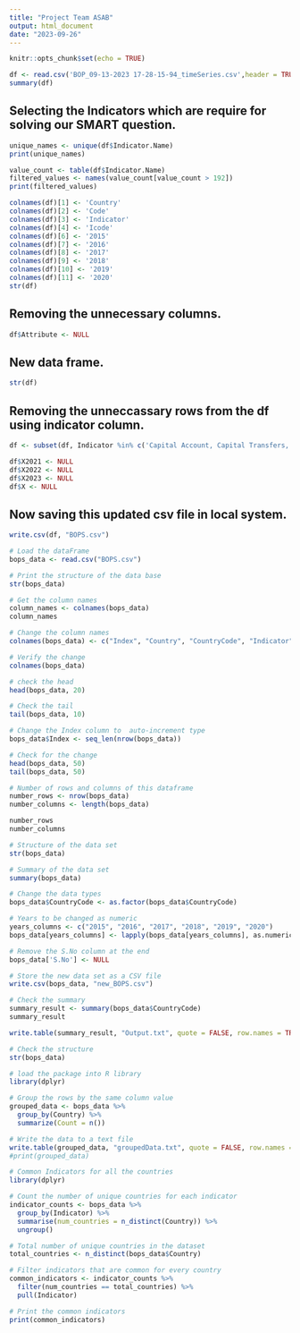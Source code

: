```yaml
---
title: "Project Team ASAB"
output: html_document
date: "2023-09-26"
---
```


```r
knitr::opts_chunk$set(echo = TRUE)
```

```r
df <- read.csv('BOP_09-13-2023 17-28-15-94_timeSeries.csv',header = TRUE)
summary(df)
```
## Selecting the Indicators which are require for solving our SMART question.

```r
unique_names <- unique(df$Indicator.Name)
print(unique_names)
```
```r
value_count <- table(df$Indicator.Name)
filtered_values <- names(value_count[value_count > 192])
print(filtered_values)
```

```r
colnames(df)[1] <- 'Country'
colnames(df)[2] <- 'Code'
colnames(df)[3] <- 'Indicator'
colnames(df)[4] <- 'Icode'
colnames(df)[6] <- '2015'
colnames(df)[7] <- '2016'
colnames(df)[8] <- '2017'
colnames(df)[9] <- '2018'
colnames(df)[10] <- '2019'
colnames(df)[11] <- '2020'
str(df)
```
## Removing the unnecessary columns.

```r
df$Attribute <- NULL

```

## New data frame.
```r
str(df)
```

## Removing the unneccassary rows from the df using indicator column.
```r
df <- subset(df, Indicator %in% c('Capital Account, Capital Transfers, Credit, US Dollars','Capital Account, Capital Transfers, Net, US Dollars','Capital Account, Total, Credit, US Dollars','Capital Account, Total, Debit, US Dollars','Capital Account, Total, Net, US Dollars','Current Account, Goods and Services, Credit, US Dollars','Current Account, Goods and Services, Debit, US Dollars','Current Account, Goods and Services, Services, Transport, Credit, US Dollars','Current Account, Goods and Services, Services, Transport, Debit, US Dollars','Current Account, Primary Income, Investment Income, Direct Investment, Credit, US Dollars','Current Account, Primary Income, Investment Income, Direct Investment, Debit, US Dollars','Supplementary Items, Reserve Assets (with Fund Record), US Dollars','Supplementary Items, Reserve Position in the Fund (with Fund Record), US Dollars','Financial Account, Net Lending (+) / Net Borrowing (-) (Balance from Financial Account), Direct Investment, Net Acquisition of Financial Assets, Equity and Investment Fund Shares, Equity Other Than Reinvestment of Earnings, US Dollars','Financial Account, Net Lending (+) / Net Borrowing (-) (Balance from Financial Account), Direct Investment, Net Acquisition of Financial Assets, Equity and Investment Fund Shares, US Dollars','Financial Account, Net Lending (+) / Net Borrowing (-) (Balance from Financial Account), Direct Investment, Net Acquisition of Financial Assets, US Dollars','Financial Account, Net Lending (+) / Net Borrowing (-) (Balance from Financial Account), Direct Investment, Net Incurrence of Liabilities, Debt Instruments, US Dollars','Financial Account, Other Investment, Loans, Net Acquisition of Financial Assets, US Dollars','Financial Account, Other Investment, Loans, Net Incurrence of Liabilities, General Government, Other Long-term, US Dollars','Financial Account, Other Investment, Loans, Net Incurrence of Liabilities, General Government, US Dollars','Financial Account, Other Investment, Loans, Net Incurrence of Liabilities, Other Sectors, Long-term, US Dollars','Financial Account, Other Investment, Loans, Net Incurrence of Liabilities, Other Sectors, US Dollars','Financial Account, Other Investment, Loans, Net Incurrence of Liabilities, US Dollars','Financial Account, Other Investment, Loans, US Dollars','Financial Account, Portfolio Investment, Net Acquisition of Financial Assets, Debt Securities, US Dollars','Financial Account, Portfolio Investment, Net Acquisition of Financial Assets, Equity and Investment Fund Shares, US Dollars','Financial Account, Portfolio Investment, Net Acquisition of Financial Assets, US Dollars','Financial Account, Portfolio Investment, Net Incurrence of Liabilities, Debt Securities, US Dollars','Net Lending (+) / Net Borrowing (-) (Balance from Current and Capital Account), US Dollars','Supplementary Items, Total Current + Capital Account, US Dollars','Supplementary Items, Portfolio Investment, Net Incurrence of Liabilities (Excluding Exceptional Financing), US Dollars'))
```


```r
df$X2021 <- NULL
df$X2022 <- NULL
df$X2023 <- NULL
df$X <- NULL
```


## Now saving this updated csv file in local system.
```r
write.csv(df, "BOPS.csv")
```

```r
# Load the dataFrame
bops_data <- read.csv("BOPS.csv")

# Print the structure of the data base
str(bops_data)
```
```r

# Get the column names
column_names <- colnames(bops_data)
column_names
```

```r

# Change the column names
colnames(bops_data) <- c("Index", "Country", "CountryCode", "Indicator", "IndicatorCode", "2015", "2016", "2017", "2018", "2019", "2020")

# Verify the change
colnames(bops_data)

# check the head
head(bops_data, 20)

# Check the tail
tail(bops_data, 10)
```

```r
# Change the Index column to  auto-increment type
bops_data$Index <- seq_len(nrow(bops_data))

# Check for the change
head(bops_data, 50)
tail(bops_data, 50)
```

```r
# Number of rows and columns of this dataframe
number_rows <- nrow(bops_data)
number_columns <- length(bops_data)

number_rows
number_columns
```

```r
# Structure of the data set
str(bops_data)

# Summary of the data set
summary(bops_data)
```

```r
# Change the data types
bops_data$CountryCode <- as.factor(bops_data$CountryCode)

# Years to be changed as numeric
years_columns <- c("2015", "2016", "2017", "2018", "2019", "2020")
bops_data[years_columns] <- lapply(bops_data[years_columns], as.numeric)

# Remove the S.No column at the end
bops_data['S.No'] <- NULL

# Store the new data set as a CSV file
write.csv(bops_data, "new_BOPS.csv")
```

```r
# Check the summary
summary_result <- summary(bops_data$CountryCode)
summary_result

write.table(summary_result, "Output.txt", quote = FALSE, row.names = TRUE)

# Check the structure
str(bops_data)
```

```r
# load the package into R library
library(dplyr)

# Group the rows by the same column value
grouped_data <- bops_data %>%
  group_by(Country) %>%
  summarize(Count = n())

# Write the data to a text file
write.table(grouped_data, "groupedData.txt", quote = FALSE, row.names = TRUE)
#print(grouped_data)
```

```r

# Common Indicators for all the countries
library(dplyr)

# Count the number of unique countries for each indicator
indicator_counts <- bops_data %>%
  group_by(Indicator) %>%
  summarise(num_countries = n_distinct(Country)) %>%
  ungroup()

# Total number of unique countries in the dataset
total_countries <- n_distinct(bops_data$Country)

# Filter indicators that are common for every country
common_indicators <- indicator_counts %>%
  filter(num_countries == total_countries) %>%
  pull(Indicator)

# Print the common indicators
print(common_indicators)

```













